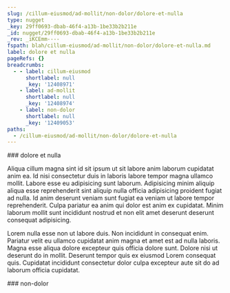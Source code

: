 ```yaml
---
slug: /cillum-eiusmod/ad-mollit/non-dolor/dolore-et-nulla
type: nugget
_key: 29ff0693-dbab-46f4-a13b-1be33b2b211e
_id: nugget/29ff0693-dbab-46f4-a13b-1be33b2b211e
_rev: _iKCEmm----
fspath: blah/cillum-eiusmod/ad-mollit/non-dolor/dolore-et-nulla.md
label: dolore et nulla
pageRefs: {}
breadcrumbs:
  - - label: cillum-eiusmod
      shortlabel: null
      _key: '12408971'
    - label: ad-mollit
      shortlabel: null
      _key: '12408974'
    - label: non-dolor
      shortlabel: null
      _key: '12409053'
paths:
  - /cillum-eiusmod/ad-mollit/non-dolor/dolore-et-nulla
---
```


<NuggetArea>
<Nugget slug="/cillum-eiusmod/ad-mollit/non-dolor/dolore-et-nulla" type="nugget" _key="29ff0693-dbab-46f4-a13b-1be33b2b211e" _id="nugget/29ff0693-dbab-46f4-a13b-1be33b2b211e" _rev="_iKCEmm----" fspath="blah/cillum-eiusmod/ad-mollit/non-dolor/dolore-et-nulla.md" label="dolore et nulla" paths="/cillum-eiusmod/ad-mollit/non-dolor/dolore-et-nulla">
<NuggetBody>
### dolore et nulla

Aliqua cillum magna sint id sit ipsum ut sit labore anim laborum cupidatat anim ea. Id nisi consectetur duis in laboris labore tempor magna ullamco mollit. Labore esse eu adipisicing sunt laborum. Adipisicing minim aliquip aliqua esse reprehenderit sint aliquip nulla officia adipisicing proident fugiat ad nulla. Id anim deserunt veniam sunt fugiat ea veniam ut labore tempor reprehenderit. Culpa pariatur ea anim qui dolor est anim ex cupidatat. Minim laborum mollit sunt incididunt nostrud et non elit amet deserunt deserunt consequat adipisicing.

Lorem nulla esse non ut labore duis. Non incididunt in consequat enim. Pariatur velit eu ullamco cupidatat anim magna et amet est ad nulla laboris. Magna esse aliqua dolore excepteur quis officia dolore sunt. Dolore nisi ut deserunt do in mollit. Deserunt tempor quis ex eiusmod Lorem consequat quis. Cupidatat incididunt consectetur dolor culpa excepteur aute sit do ad laborum officia cupidatat.

</NuggetBody>
<Breadcrumbs>
<Crumbs>
<Crumb _key="12408971" label="cillum-eiusmod" /><Crumb _key="12408974" label="ad-mollit" /><Crumb _key="12409053" label="non-dolor" />
</Crumbs>
</Breadcrumbs>
</Nugget>

<NuggetsInbound>
</NuggetsInbound>
<NuggetsOutbound>
</NuggetsOutbound>
</NuggetArea>
<PassagesInbound>
<Passage direction="inbound" type="passage" _key="12409053" _id="passage/12409053" _rev="_iKCEml6--_" label="non-dolor" passage="non-dolor" fspath="blah/cillum-eiusmod/ad-mollit/non-dolor" paths="/cillum-eiusmod/ad-mollit/non-dolor" slug="/cillum-eiusmod/ad-mollit/non-dolor">
<NuggetBody>
### non-dolor

</NuggetBody>
<Breadcrumbs>
<Crumbs>
<Crumb _key="12408971" label="cillum-eiusmod" /><Crumb _key="12408974" label="ad-mollit" />
</Crumbs>
</Breadcrumbs>
</Passage>

</PassagesInbound>
<PassagesOutbound>
</PassagesOutbound>